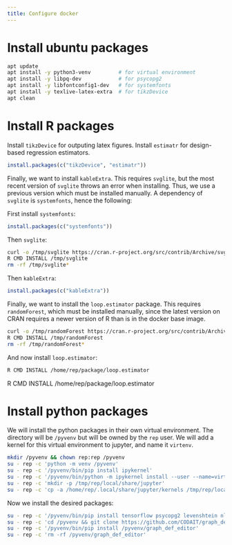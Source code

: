 ```yaml
---
title: Configure docker
---
```


# Install ubuntu packages

```bash
apt update
apt install -y python3-venv         # for virtual environment
apt install -y libpq-dev            # for psycopg2
apt install -y libfontconfig1-dev   # for systemfonts
apt install -y texlive-latex-extra  # for tikzDevice
apt clean
```

# Install R packages

Install `tikzDevice` for outputing latex figures.  Install `estimatr` for design-based regression estimators.

```r
install.packages(c("tikzDevice", "estimatr"))
```

Finally, we want to install `kableExtra`.  This requires `svglite`, but the most recent version of `svglite` throws an error when installing.  Thus, we use a previous version which must be installed manually.  A dependency of `svglite` is `systemfonts`, hence the following:

First install `systemfonts`:

```r
install.packages(c("systemfonts"))
```

Then `svglite`:

```bash
curl -o /tmp/svglite https://cran.r-project.org/src/contrib/Archive/svglite/svglite_2.1.0.tar.gz
R CMD INSTALL /tmp/svglite
rm -rf /tmp/svglite*
```

Then `kableExtra`:

```r
install.packages(c("kableExtra"))
```

Finally, we want to install the `loop.estimator` package.  This requires `randomForest`, which must be installed manually, since the latest version on CRAN requires a newer version of R than is in the docker base image.

```bash
curl -o /tmp/randomForest https://cran.r-project.org/src/contrib/Archive/randomForest/randomForest_4.6-14.tar.gz
R CMD INSTALL /tmp/randomForest
rm -rf /tmp/randomForest*
```

And now install `loop.estimator`:

```bash
R CMD INSTALL /home/rep/package/loop.estimator
```

R CMD INSTALL /home/rep/package/loop.estimator

# Install python packages

We will install the python packages in their own virtual environment.  The directory will be `/pyvenv` but will be owned by the `rep` user.  We will add a kernel for this virtual environment to jupyter, and name it `virtenv`.

```bash
mkdir /pyvenv && chown rep:rep /pyvenv
su - rep -c 'python -m venv /pyvenv'
su - rep -c '/pyvenv/bin/pip install ipykernel'
su - rep -c '/pyvenv/bin/python -m ipykernel install --user --name=virtenv'
su - rep -c 'mkdir -p /tmp/rep/local/share/jupyter'
su - rep -c 'cp -a /home/rep/.local/share/jupyter/kernels /tmp/rep/local/share/jupyter'
```

Now we install the desired packages:

```bash
su - rep -c '/pyvenv/bin/pip install tensorflow psycopg2 levenshtein nltk pandas session_info scikit-learn skll'
su - rep -c 'cd /pyvenv && git clone https://github.com/CODAIT/graph_def_editor.git'
su - rep -c '/pyvenv/bin/pip install /pyvenv/graph_def_editor'
su - rep -c 'rm -rf /pyvenv/graph_def_editor'
```
